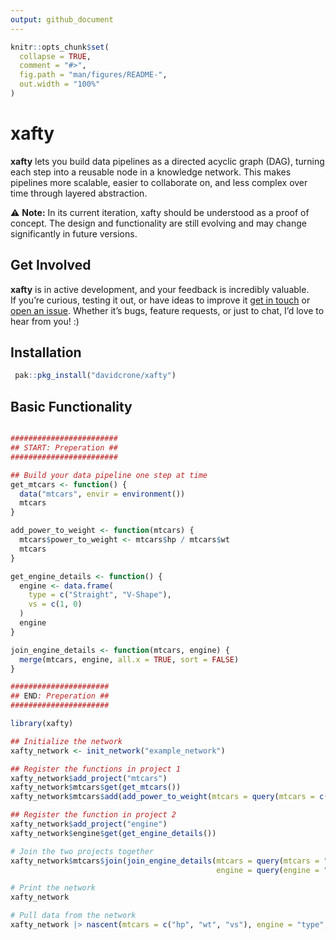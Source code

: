 ```yaml
---
output: github_document
---
```


<!-- README.md is generated from README.Rmd. Please edit that file -->

```r
knitr::opts_chunk$set(
  collapse = TRUE,
  comment = "#>",
  fig.path = "man/figures/README-",
  out.width = "100%"
)
```

# xafty

<!-- badges: start -->
<!-- badges: end -->

**xafty** lets you build data pipelines as a directed acyclic graph (DAG), turning each step into a reusable node in a knowledge network. This makes pipelines more scalable, easier to collaborate on, and less complex over time through layered abstraction.

⚠️ **Note:** In its current iteration, xafty should be understood as a proof of concept. The design and functionality are still evolving and may change significantly in future versions.

## Get Involved

**xafty** is in active development, and your feedback is incredibly valuable.  
If you're curious, testing it out, or have ideas to improve it [get in touch](mailto:davidjvcrone@gmail.com) or 
[open an issue](https://github.com/davidcrone/xafty/issues). Whether it’s bugs, feature requests, or just to chat, I’d love to hear from you! :)


## Installation

``` r
 pak::pkg_install("davidcrone/xafty")
```

## Basic Functionality

``` r

########################
## START: Preperation ##
########################

## Build your data pipeline one step at time
get_mtcars <- function() {
  data("mtcars", envir = environment())
  mtcars
}

add_power_to_weight <- function(mtcars) {
  mtcars$power_to_weight <- mtcars$hp / mtcars$wt
  mtcars
}

get_engine_details <- function() {
  engine <- data.frame(
    type = c("Straight", "V-Shape"),
    vs = c(1, 0)
  )
  engine
}

join_engine_details <- function(mtcars, engine) {
  merge(mtcars, engine, all.x = TRUE, sort = FALSE)
}

######################
## END: Preperation ##
######################

library(xafty)

## Initialize the network
xafty_network <- init_network("example_network")

## Register the functions in project 1
xafty_network$add_project("mtcars")
xafty_network$mtcars$get(get_mtcars())
xafty_network$mtcars$add(add_power_to_weight(mtcars = query(mtcars = c("hp", "wt"))))

## Register the function in project 2
xafty_network$add_project("engine")
xafty_network$engine$get(get_engine_details())

# Join the two projects together
xafty_network$mtcars$join(join_engine_details(mtcars = query(mtcars = "vs"),
                                              engine = query(engine = "vs")))

# Print the network
xafty_network

# Pull data from the network
xafty_network |> nascent(mtcars = c("hp", "wt", "vs"), engine = "type", mtcars = "power_to_weight")
 
```
